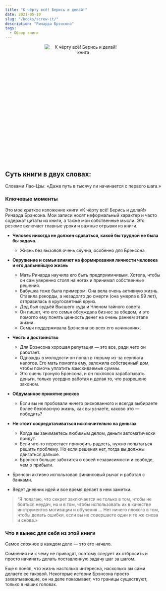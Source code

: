 ```yaml
---
title: "К чёрту всё! Берись и делай!"
date: 2021-05-10
slug: "/books/screw-it/"
description: "Ричарда Брэнсона"
tags:
  - Обзор книги 
---
```


<div class="images" align="center" style="width:250px; height: 250px; margin: auto; position: relative; margin-bottom: 155px;">
    <div class="image_item">
        <img alt="К чёрту всё! Берись и делай! книга" src="/screw-it.jpg" />
    </div>
</div>

 ## Суть книги в двух словах:

Словами Лао-Цзы: «Даже путь в тысячу ли начинается с первого шага.» 

### Ключевые моменты

Это мое краткое изложение книги «К чёрту всё! Берись и делай!» Ричарда Брэнсона. Мои записи носят неформальный характер и часто содержат цитаты из книги, а также мои собственные мысли. Это резюме включает главные уроки и важные отрывки из книги.

* **Человек никогда не должен сдаваться, какой бы трудной не была бы задача.**
    * Жизнь без вызовов очень скучна, особенно для Брэнсона

* **Окружение и семья влияют на формирования личности человека и его дальнейшую жизнь** 
    * Мать Ричарда научила его быть предприимчивым. Хотела, чтобы он сам уверенно стоял на ногах и принимал собственные решения. 
    * Бабушка тоже была примером. Она вела очень активную жизнь. Ставила рекорды, а незадолго до смерти (она умерла в 99 лет), отправилась в кругосветный круиз.
    * Дед был судьёй Высшего суда и Членом тайного совета.
    * Он пишет, что его семья обсуждала бизнес за обедом, и это помогло ему понять ценность денег на очень раннем этапе жизни. 
    * Семья поддерживала Брэнcона во всех его начинаниях.

* **Честь и достоинство** 
    * Для Брэнсона хорошая репутация — это все, ради чего он работает.
    * Однажды в молодости он попал в тюрьму из-за неуплата налогов. Его мать помогла ему, заложила собственный дом, чтобы помочь уплатить взыскиваемые суммы. 
    * Это очень тронуло Брэнсона, и он поклялся зарабатывать деньги, только усердно работая и делая то, что разрешено законом.

* **Обдуманное принятие рисков**
    * Если вы не пробовали ничего рискованного и всегда выбираете более безопасную жизнь, как вы узнаете, каково это — победить?

* **Не стоит сосредотачиваться исключительно на деньгах**
    * Когда вы занимаетесь любимым делом, деньги автоматически придут.
    * Если что-то перестает приносить радость, нужно попытаться решить проблему. Но если решения нет, тогда вы должны двигаться дальше.
    * Брэнсон больше заботится о своей независимости и свободе, чем о прибыли.

* Брэнсон активно использовал финансовый рычаг и работал с банками. 
* Ведет дневник идей и все время делает в нем заметки. 

> “Я полагаю, что секрет заключается не только в том, чтобы не бояться неудач, но и в том, чтобы использовать их в качестве инструментов мотивации и обучения … Нет ничего плохого в том, чтобы делать ошибки, если вы не совершаете одни и те же снова и снова.»

### Что я вынес для себя из этой книги 

Самое сложное в каждом деле — это его начало. 

Сомнения ни к чему не приводят, поэтому следует их отбросить и просто начинать делать поставленную задачу шаг за шагом.  

Еще я понял, что жизнь настолько интересна, насколько вы сами делаете ее таковой. Некоторые истории Брэнсона просто захватывающие, он на деле показывает, что границы существуют, только в наших головах. 